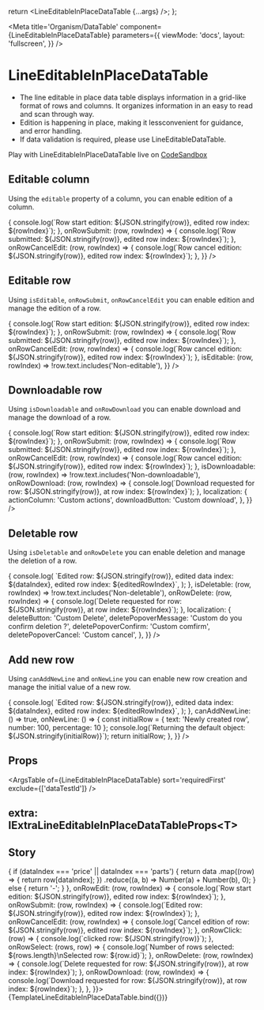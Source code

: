 


  return <LineEditableInPlaceDataTable {...args} />;
};

<Meta
  title='Organism/DataTable'
  component={LineEditableInPlaceDataTable}
  parameters={{
    viewMode: 'docs',
    layout: 'fullscreen',
  }}
/>

# LineEditableInPlaceDataTable

- The line editable in place data table displays information in a grid-like format of rows and columns. It
  organizes information in an easy to read and scan through way.
- Edition is happening in place, making it lessconvenient for guidance, and error handling.
- If data validation is required, please use <LinkTo story="Line-Editable-Data-Table">LineEditableDataTable</LinkTo>.

Play with LineEditableInPlaceDataTable live on [CodeSandbox](https://codesandbox.io/s/lineeditableinplacedatatable-demo-fumcg8)

## Editable column

Using the `editable` property of a column, you can enable edition of a column.

<Canvas>
  <LineEditableInPlaceDataTable
    columns={[
      { currency: '€', dataIndex: 'amount', editable: true, title: 'Amount (editable)', type: ColumnType.AMOUNT },
      { dataIndex: 'number', editable: false, title: 'Number (non-editable)', type: ColumnType.NUMBER },
      { dataIndex: 'percentage', editable: true, title: 'Percentage (editable)', type: ColumnType.PERCENTAGE },
    ]}
    data={[
      { amount: 0, number: 0, percentage: 0 },
      { amount: 1, number: 10, percentage: 100 },
      { amount: 2, number: 20, percentage: 200 },
    ]}
    extra={{
      onRowEdit: (row, rowIndex) => {
        console.log(`Row start edition: ${JSON.stringify(row)}, edited row index: ${rowIndex}`);
      },
      onRowSubmit: (row, rowIndex) => {
        console.log(`Row submitted: ${JSON.stringify(row)}, edited row index: ${rowIndex}`);
      },
      onRowCancelEdit: (row, rowIndex) => {
        console.log(`Row cancel edition: ${JSON.stringify(row)}, edited row index: ${rowIndex}`);
      },
    }}
  />
</Canvas>

## Editable row

Using `isEditable`, `onRowSubmit`, `onRowCancelEdit` you can enable edition and manage the edition of a row.

<Canvas>
  <LineEditableInPlaceDataTable
    columns={[
      { dataIndex: 'text', editable: true, title: 'Text (editable)', type: ColumnType.TEXT },
      { dataIndex: 'number', editable: false, title: 'Number (non-editable)', type: ColumnType.NUMBER },
      { dataIndex: 'percentage', editable: true, title: 'Percentage (editable)', type: ColumnType.PERCENTAGE },
    ]}
    data={[
      { text: 'LineEditableInPlace row 0', number: 0, percentage: 0 },
      { text: 'Non-editable row 1', number: 10, percentage: 100 },
      { text: 'LineEditableInPlace row 2', number: 20, percentage: 200 },
    ]}
    extra={{
      onRowEdit: (row, rowIndex) => {
        console.log(`Row start edition: ${JSON.stringify(row)}, edited row index: ${rowIndex}`);
      },
      onRowSubmit: (row, rowIndex) => {
        console.log(`Row submitted: ${JSON.stringify(row)}, edited row index: ${rowIndex}`);
      },
      onRowCancelEdit: (row, rowIndex) => {
        console.log(`Row cancel edition: ${JSON.stringify(row)}, edited row index: ${rowIndex}`);
      },
      isEditable: (row, rowIndex) => !row.text.includes('Non-editable'),
    }}
  />
</Canvas>

## Downloadable row

Using `isDownloadable` and `onRowDownload` you can enable download and manage the download of a row.

<Canvas>
  <LineEditableInPlaceDataTable
    columns={[
      { dataIndex: 'text', editable: true, title: 'Text', type: ColumnType.TEXT },
      { dataIndex: 'number', editable: true, title: 'Number', type: ColumnType.NUMBER },
      { dataIndex: 'percentage', editable: true, title: 'Percentage', type: ColumnType.PERCENTAGE },
    ]}
    data={[
      { text: 'Downloadable row 0', number: 0, percentage: 0 },
      { text: 'Non-downloadable row 1', number: 10, percentage: 100 },
      { text: 'Downloadable row 2', number: 20, percentage: 200 },
    ]}
    extra={{
      onRowEdit: (row, rowIndex) => {
        console.log(`Row start edition: ${JSON.stringify(row)}, edited row index: ${rowIndex}`);
      },
      onRowSubmit: (row, rowIndex) => {
        console.log(`Row submitted: ${JSON.stringify(row)}, edited row index: ${rowIndex}`);
      },
      onRowCancelEdit: (row, rowIndex) => {
        console.log(`Row cancel edition: ${JSON.stringify(row)}, edited row index: ${rowIndex}`);
      },
      isDownloadable: (row, rowIndex) => !row.text.includes('Non-downloadable'),
      onRowDownload: (row, rowIndex) => {
        console.log(`Download requested for row: ${JSON.stringify(row)}, at row index: ${rowIndex}`);
      },
      localization: {
        actionColumn: 'Custom actions',
        downloadButton: 'Custom download',
      },
    }}
  />
</Canvas>

## Deletable row

Using `isDeletable` and `onRowDelete` you can enable deletion and manage the deletion of a row.

<Canvas>
  <LineEditableInPlaceDataTable
    columns={[
      { dataIndex: 'text', editable: true, title: 'Text', type: ColumnType.TEXT },
      { dataIndex: 'number', editable: true, title: 'Number', type: ColumnType.NUMBER },
      { dataIndex: 'percentage', editable: true, title: 'Percentage', type: ColumnType.PERCENTAGE },
    ]}
    data={[
      { text: 'Deletable row 0', number: 0, percentage: 0 },
      { text: 'Non-deletable row 1', number: 10, percentage: 100 },
      { text: 'Deletable row 2', number: 20, percentage: 200 },
    ]}
    extra={{
      onEdit: (row, dataIndex, editedRowIndex) => {
        console.log(
          `Edited row: ${JSON.stringify(row)}, edited data index: ${dataIndex}, edited row index: ${editedRowIndex}`,
        );
      },
      isDeletable: (row, rowIndex) => !row.text.includes('Non-deletable'),
      onRowDelete: (row, rowIndex) => {
        console.log(`Delete requested for row: ${JSON.stringify(row)}, at row index: ${rowIndex}`);
      },
      localization: {
        deleteButton: 'Custom Delete',
        deletePopoverMessage: 'Custom do you confirm deletion ?',
        deletePopoverConfirm: 'Custom comfirm',
        deletePopoverCancel: 'Custom cancel',
      },
    }}
  />
</Canvas>

## Add new row

Using `canAddNewLine` and `onNewLine` you can enable new row creation and manage the initial value of a new row.

<Canvas>
  <LineEditableInPlaceDataTable
    columns={[
      { dataIndex: 'text', editable: false, title: 'Text', type: ColumnType.TEXT },
      { dataIndex: 'number', editable: true, title: 'Number', type: ColumnType.NUMBER },
      { dataIndex: 'percentage', editable: true, title: 'Percentage', type: ColumnType.PERCENTAGE },
    ]}
    data={[
      { text: 'Existing row 0', number: 0, percentage: 0 },
      { text: 'Existing row 1', number: 10, percentage: 100 },
      { text: 'Existing row 2', number: 20, percentage: 200 },
    ]}
    extra={{
      onEdit: (row, dataIndex, editedRowIndex) => {
        console.log(
          `Edited row: ${JSON.stringify(row)}, edited data index: ${dataIndex}, edited row index: ${editedRowIndex}`,
        );
      },
      canAddNewLine: () => true,
      onNewLine: () => {
        const initialRow = { text: 'Newly created row', number: 100, percentage: 10 };
        console.log(`Returning the default object: ${JSON.stringify(initialRow)}`);
        return initialRow;
      },
    }}
  />
</Canvas>

## Props

<ArgsTable of={LineEditableInPlaceDataTable} sort='requiredFirst' exclude={['dataTestId']} />

## extra: IExtraLineEditableInPlaceDataTableProps<T\>

<ArgsTable of={FakeExtraLineEditableInPlaceDataTable} sort='requiredFirst' />

## Story

<Canvas>
  <Story
    name='LineEditableInPlaceDataTable'
    args={{
      data: [
        {
          id: 'UGA',
          name: 'Lorem ipsum dolor sit amet consectetur adipiscing elit',
          status: 'INACTIVE',
          price: -100000,
          parts: -10,
          startDate: new Date(2021, 2, 24),
        },
        {
          id: 'ARE',
          name: 'Consecte',
          status: 'ACTIVE',
          price: -2500000,
          parts: 15,
          startDate: new Date(2021, 1, 13),
        },
        {
          id: 'GBR',
          name: 'Sed',
          status: 'IN_PROGRESS',
          price: 150000,
          parts: 3,
          startDate: new Date(2021, 1, 4),
        },
        {
          id: 'JUF',
          name: 'dolore eu fugiat nulla pariatur',
          status: 'IN_PROGRESS',
          price: -354000,
          parts: 70,
          startDate: new Date(2021, 1, 15),
        },
        {
          id: 'YAI',
          name: 'Sed ut perspiciatis',
          status: 'ACTIVE',
          price: 4150000,
          parts: 30,
          startDate: new Date(2021, 2, 17),
        },
        {
          id: 'SML',
          name: 'Ut enim ad minima veniam',
          status: 'ACTIVE',
          price: -70500,
          parts: 10,
          startDate: new Date(2021, 3, 10),
        },
      ],
      columns: [
        {
          title: 'Code',
          dataIndex: 'id',
          sorter: true,
          type: ColumnType.CODE,
          width: '70px',
        },
        {
          title: 'Text',
          dataIndex: 'name',
          editable: true,
          type: ColumnType.TEXT,
          ellipsis: true,
          sorter: true,
          width: '20%',
        },
        {
          title: 'Badge',
          dataIndex: 'status',
          editable: true,
          sorter: true,
          type: ColumnType.BADGE,
          options: [
            { label: 'Inactive', value: 'INACTIVE' },
            { label: 'In progress', value: 'IN_PROGRESS' },
            { label: 'Active', value: 'ACTIVE' },
          ],
        },
        {
          title: 'Amount',
          dataIndex: 'price',
          editable: true,
          sorter: true,
          type: ColumnType.AMOUNT,
          currency: '€',
        },
        {
          title: 'Percentage',
          dataIndex: 'parts',
          editable: true,
          sorter: true,
          type: ColumnType.PERCENTAGE,
        },
        {
          title: 'Date',
          dataIndex: 'startDate',
          sorter: true,
          type: ColumnType.DATE,
        },
      ],
      extra: {
        computeTotal: (data, dataIndex) => {
          if (dataIndex === 'price' || dataIndex === 'parts') {
            return data
              .map((row) => {
                return row[dataIndex];
              })
              .reduce((a, b) => Number(a) + Number(b), 0);
          } else {
            return '-';
          }
        },
        onRowEdit: (row, rowIndex) => {
          console.log(`Row start edition: ${JSON.stringify(row)}, edited row index: ${rowIndex}`);
        },
        onRowSubmit: (row, rowIndex) => {
          console.log(`Edited row: ${JSON.stringify(row)}, edited row index: ${rowIndex}`);
        },
        onRowCancelEdit: (row, rowIndex) => {
          console.log(`Cancel edition of row: ${JSON.stringify(row)}, edited row index: ${rowIndex}`);
        },
        onRowClick: (row) => {
          console.log(`clicked row: ${JSON.stringify(row)}`);
        },
        onRowSelect: (rows, row) => {
          console.log(`Number of rows selected: ${rows.length}\nSelected row: ${row.id}`);
        },
        onRowDelete: (row, rowIndex) => {
          console.log(`Delete requested for row: ${JSON.stringify(row)}, at row index: ${rowIndex}`);
        },
        onRowDownload: (row, rowIndex) => {
          console.log(`Download requested for row: ${JSON.stringify(row)}, at row index: ${rowIndex}`);
        },
      },
    }}>
    {TemplateLineEditableInPlaceDataTable.bind({})}
  </Story>
</Canvas>

